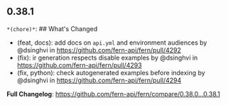 ## 0.38.1
`*(chore)*`: ## What's Changed
* (feat, docs): add docs on `api.yml` and environment audiences by @dsinghvi in https://github.com/fern-api/fern/pull/4292
* (fix): ir generation respects disable examples by @dsinghvi in https://github.com/fern-api/fern/pull/4293
* (fix, python): check autogenerated examples before indexing by @dsinghvi in https://github.com/fern-api/fern/pull/4294


**Full Changelog**: https://github.com/fern-api/fern/compare/0.38.0...0.38.1

